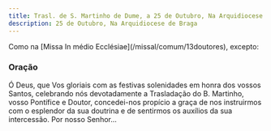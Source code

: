 ```yaml
---
title: Trasl. de S. Martinho de Dume, a 25 de Outubro, Na Arquidiocese de Braga
description: 25 de Outubro, Na Arquidiocese de Braga
---
```


<aside>
  Como na [Missa In médio Ecclésiae](/missal/comum/13doutores), excepto:
</aside>

### Oração

Ó Deus, que Vos gloriais com as festivas solenidades em honra dos vossos Santos, celebrando nós devotadamente a Trasladação do B. Martinho, vosso Pontífice e Doutor, concedei-nos propício a graça de nos instruirmos com o esplendor da sua doutrina e de sentirmos os auxílios da sua intercessão. Por nosso Senhor...
